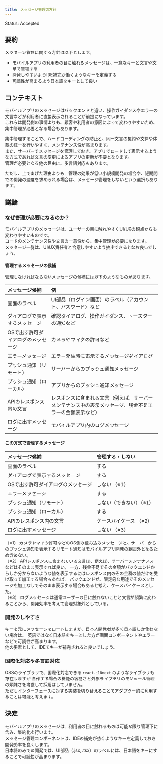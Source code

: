 ```yaml
---
title: メッセージ管理の方針
---
```


Status: Accepted

<!--
Proposed: 提案中
Accepted: 採用
Rejected: 却下
Superseded: 廃止
-->

## 要約

メッセージ管理に関する方針は以下とします。
- モバイルアプリの利用者の目に触れるメッセージは、一意なキーと文言や文章で管理する
- 開発しやすいようIDE補完が働くようなキーを定義する
- 可読性が高まるよう日本語をキーとして良い

## コンテキスト

モバイルアプリのメッセージはバックエンドと違い、操作ガイダンスやエラーの文言などが利用者に直接表示されることが前提になっています。  
これらは開発側の事情よりも、顧客や利用者の意図によって変わりやすいため、集中管理が必要となる場合もあります。  

集中管理することで、ハードコーディングの防止と、同一文言の集約や文体や体裁の統一を行いやすく、メンテナンス性が高まります。  
また、サーバーでメッセージを管理しておき、アプリでロードして表示するような方式であれば文言の変更によるアプリの更新が不要となります。  
管理が必要となる他の理由に、多言語対応もあります。

ただし、上であげた理由よりも、管理の効果が低い小規模開発の場合や、短期間での開発の速度を求められる場合は、メッセージ管理をしないという選択もあります。

## 議論

### なぜ管理が必要になるのか？
モバイルアプリのメッセージは、ユーザーの目に触れやすくUI/UXの観点からも変わりやすいものです。  
コードのメンテナンス性や文言の一意性から、集中管理が必要になります。  
メッセージ一覧は、UI/UX責任者と合意しやすいよう抽出できるとなお良いでしょう。  


#### 管理するメッセージの候補
管理しなければならないメッセージの候補には以下のようなものがあります。  

|メッセージ候補|例|
|:--|:--|
|画面のラベル|UI部品（ログイン画面）のラベル（アカウント、パスワード）など|
|ダイアログで表示するメッセージ|確認ダイアログ、操作ガイダンス、トースターの通知など|
|OSで出す許可ダイアログのメッセージ|カメラやマイクの許可など|
|エラーメッセージ|エラー発生時に表示するメッセージダイアログ|
|プッシュ通知（リモート）|サーバーからのプッシュ通知メッセージ|
|プッシュ通知（ローカル）|アプリからのプッシュ通知メッセージ|
|APIのレスポンス内の文言|レスポンスに含まれる文言（例えば、サーバーメンテナンス中の表示メッセージ、残金不足エラーの金額表示など）|
|ログに出すメッセージ|モバイルアプリ内のログメッセージ|


#### この方式で管理するメッセージ

|メッセージ候補|管理する・しない|
|:--|:--|
|画面のラベル|する|
|ダイアログで表示するメッセージ|する|
|OSで出す許可ダイアログのメッセージ|しない （※1）|
|エラーメッセージ|する|
|プッシュ通知（リモート）|しない（できない）（※1）|
|プッシュ通知（ローカル）|する|
|APIのレスポンス内の文言|ケースバイケース （※2）|
|ログに出すメッセージ|しない （※3）|

（※1） カメラやマイク許可などのOS側の組み込みメッセージと、サーバーからのプッシュ通知を表示するリモート通知はモバイルアプリ開発の範囲外となるため含めない。  
（※2） APIレスポンスに含まれている文言は、例えば、サーバーメンテナンスなどはそのまま表示すれば良い。
一方、残金不足でその金額がバックエンドからしか分からないような値を表示するにはレスポンス内のその金額の値だけを受け取って加工する場合もあれば、
バックエンドが、限定的な用途でそのメッセージを加工なしでそのまま表示する場合もあると考え、ケースバイケースとした。  
（※3） ログメッセージは通常ユーザーの目に触れないことと文言が頻繁に変わることから、開発効率を考えて管理対象外としている。  

### 開発のしやすさ

キーを元にメッセージをロードしますが、日本人開発者が多く日本語しか使わない場合は、
英語ではなく日本語をキーとした方が画面コンポーネントやエラーなどで可読性が高まります。  
他の要素として、IDEでキーが補完されると良いでしょう。

### 国際化対応や多言語対応

OSSのライブラリで、国際化対応できる `react-i18next` のようなライブラリも存在しますが
自作する場合の機能の容易さと外部ライブラリのモジュール管理の煩雑さを考慮して採用はしていません。  
ただしインターフェースに対する実装を切り替えることでアダプター的に利用することは可能と考えます。

## 決定

モバイルアプリのメッセージは、利用者の目に触れるものは可能な限り管理下に含み、集約化を行います。  
メッセージ管理コンポーネントは、IDEの補完が効くようなキーを定義しておき開発効率を良くします。  
日本語のみでの開発では、UI部品（.jsx, .tsx）のラベルには、日本語をキーにすることで可読性が高まります。  
